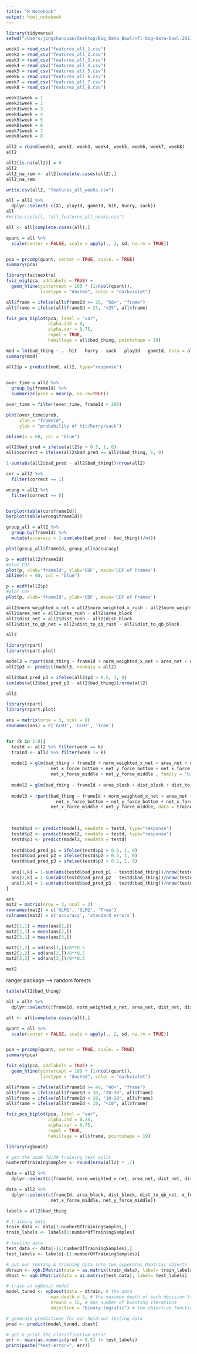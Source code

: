 ```yaml
---
title: "R Notebook"
output: html_notebook
---
```


```r
library(tidyverse)
setwd("/Users/jingchunquan/desktop/Big_Data_Bowl/nfl-big-data-bowl-2023")

week1 = read_csv("features_all_1.csv")
week2 = read_csv("features_all_2.csv")
week3 = read_csv("features_all_3.csv")
week4 = read_csv("features_all_4.csv")
week5 = read_csv("features_all_5.csv")
week6 = read_csv("features_all_6.csv")
week7 = read_csv("features_all_7.csv")
week8 = read_csv("features_all_8.csv")

week1$week = 1
week2$week = 2
week3$week = 3
week4$week = 4
week5$week = 5
week6$week = 6
week7$week = 7
week8$week = 8

all2 = rbind(week1, week2, week3, week4, week5, week6, week7, week8)
all2

```

```r
all2[is.na(all2)] = 0
all2
all2_na_rem <- all2[complete.cases(all2),]
all2_na_rem
```


```r
write.csv(all2, "features_all_weeks.csv")
```



```r
all = all2 %>%
  dplyr::select(-c(X1, playId, gameId, hit, hurry, sack))
all
#write.csv(all, "all_features_all_weeks.csv")
```

```r
all <- all[complete.cases(all),]

quant = all %>%
  scale(center = FALSE, scale = apply(., 2, sd, na.rm = TRUE))


pca = prcomp(quant, center = TRUE, scale. = TRUE)
summary(pca)
```

```r
library(factoextra)
fviz_eig(pca, addlabels = TRUE) + 
  geom_hline(yintercept = 100 * (1/ncol(quant)), 
             linetype = "dashed", color = "darkviolet")
```




```r
all$frame = ifelse(all$frameId >= 25, "50+", "frame")
all$frame = ifelse(all$frameId < 25, "<25", all$frame)

fviz_pca_biplot(pca, label = "var",
                alpha.ind = 0,
                alpha.var = 0.75,
                repel = TRUE,
                habillage = all$bad_thing, pointshape = 19)
```


```r
mod = lm(bad_thing ~ . -hit - hurry - sack - playId - gameId, data = all2)
summary(mod)

all2$p = predict(mod, all2, type="response")

  
over_time = all2 %>%
  group_by(frameId) %>%
  summarize(prob = mean(p, na.rm=TRUE))

over_time = filter(over_time, frameId < 200)

plot(over_time$prob, 
     xlab = "frameId",
     ylab = "probability of hit/hurry/sack")

abline(v = 60, col = "blue")

```


```r
all2$bad_pred = ifelse(all2$p > 0.5, 1, 0)
all2$correct = ifelse(all2$bad_pred == all2$bad_thing, 1, 0)

1-sum(abs(all2$bad_pred - all2$bad_thing))/nrow(all2)

cor = all2 %>%
  filter(correct == 1) 

wrong = all2 %>%
  filter(correct == 0) 


barplot(table(cor$frameId))
barplot(table(wrong$frameId))

group_all = all2 %>%
  group_by(frameId) %>%
  mutate(accuracy = 1-sum(abs(bad_pred - bad_thing))/n())

```
```r
plot(group_all$frameId, group_all$accuracy)
```


```r
p = ecdf(all2$frameId)
#plot CDF
plot(p, xlab='frameId', ylab='CDF', main='CDF of Frames') 
abline(v = 60, col = "blue")

p = ecdf(all2$p)
#plot CDF
plot(p, xlab='frameId', ylab='CDF', main='CDF of Frames') 
```

```r
all2$norm_weighted_x_net = all2$norm_weighted_x_rush - all2$norm_weighted_x_block
all2$area_net = all2$area_rush - all2$area_block
all2$dist_net = all2$dist_rush - all2$dist_block
all2$dist_to_qb_net = all2$dist_to_qb_rush - all2$dist_to_qb_block

all2
```

```r
library(rpart)
library(rpart.plot)

model3 = rpart(bad_thing ~ frameId + norm_weighted_x_net + area_net + dist_net + dist_to_qb_net, data = all2)
all2$p3 <- predict(model3, newdata = all2)

all2$bad_pred_p3 = ifelse(all2$p3 > 0.5, 1, 0)
sum(abs(all2$bad_pred_p3 - all2$bad_thing))/nrow(all2)
```

```r
all2
```



```r
library(rpart)
library(rpart.plot)

ans = matrix(nrow = 3, ncol = 8)
rownames(ans) = c('GLM1', 'GLM2', 'Tree')


for (k in 1:8){
  testd <- all2 %>% filter(week == k)
  traind <- all2 %>% filter(week != k)
  
  model1 = glm(bad_thing ~ frameId + norm_weighted_x_net + area_net + dist_net + dist_to_qb_net + 
                 net_x_force_bottom + net_y_force_bottom + net_x_force_top + net_y_force_top + 
                 net_x_force_middle + net_y_force_middle , family = "binomial", data = traind)
  
  model2 = glm(bad_thing ~ frameId + area_block + dist_block + dist_to_qb_net + x_force_block + y_force_block + norm_weighted_x_block + norm_weighted_y_block + area_rush + dist_rush + dist_to_qb_rush + x_force_rush + y_force_rush + norm_weighted_x_rush + norm_weighted_y_rush, family = "binomial", data = traind)
  
  model3 = rpart(bad_thing ~ frameId + norm_weighted_x_net + area_net + dist_net + dist_to_qb_net +
                   net_x_force_bottom + net_y_force_bottom + net_x_force_top + net_y_force_top + 
                 net_x_force_middle + net_y_force_middle, data = traind)
  

  
  testd$p1 <- predict(model1, newdata = testd, type="response")
  testd$p2 <- predict(model2, newdata = testd, type="response")
  testd$p3 <- predict(model3, newdata = testd)
  
  testd$bad_pred_p1 = ifelse(testd$p1 > 0.5, 1, 0)
  testd$bad_pred_p2 = ifelse(testd$p2 > 0.5, 1, 0)
  testd$bad_pred_p3 = ifelse(testd$p3 > 0.5, 1, 0)
  
  ans[1,k] = 1-sum(abs(testd$bad_pred_p1 - testd$bad_thing))/nrow(testd)
  ans[2,k] = 1-sum(abs(testd$bad_pred_p2 - testd$bad_thing))/nrow(testd)
  ans[3,k] = 1-sum(abs(testd$bad_pred_p3 - testd$bad_thing))/nrow(testd)
}

ans
mat2 = matrix(nrow = 3, ncol = 2)
rownames(mat2) = c('GLM1', 'GLM2', 'Tree')
colnames(mat2) = c('accuracy', 'standard errors')

mat2[1,1] = mean(ans[1,])
mat2[2,1] = mean(ans[2,])
mat2[3,1] = mean(ans[3,])

mat2[1,2] = sd(ans[1,])/8**0.5
mat2[2,2] = sd(ans[2,])/8**0.5
mat2[3,2] = sd(ans[3,])/8**0.5

mat2
```

ranger package --> random forests

```r
table(all2$bad_thing)
```


```r
all = all2 %>%
  dplyr::select(c(frameId, norm_weighted_x_net, area_net, dist_net, dist_to_qb_net))

all <- all[complete.cases(all),]

quant = all %>%
  scale(center = FALSE, scale = apply(., 2, sd, na.rm = TRUE))


pca = prcomp(quant, center = TRUE, scale. = TRUE)
summary(pca)

fviz_eig(pca, addlabels = TRUE) + 
  geom_hline(yintercept = 100 * (1/ncol(quant)), 
             linetype = "dashed", color = "darkviolet")

```


```r
all$frame = ifelse(all$frameId >= 40, "40+", "frame")
all$frame = ifelse(all$frameId < 30, "20-30", all$frame)
all$frame = ifelse(all$frameId < 20, "10-20", all$frame)
all$frame = ifelse(all$frameId < 10, "<10", all$frame)

fviz_pca_biplot(pca, label = "var",
                alpha.ind = 0.25,
                alpha.var = 0.75,
                repel = TRUE,
                habillage = all$frame, pointshape = 19)
```



```r
library(xgboost)

# get the numb 70/30 training test split
numberOfTrainingSamples <- round(nrow(all2) * .7)

data = all2 %>%
  dplyr::select(c(frameId, norm_weighted_x_net, area_net, dist_net, dist_to_qb_net))

data = all2 %>%
  dplyr::select(c(frameId, area_block, dist_block, dist_to_qb_net, x_force_block, y_force_block, norm_weighted_x_block, norm_weighted_y_block, area_rush, dist_rush, dist_to_qb_rush, x_force_rush, y_force_rush, norm_weighted_x_rush, norm_weighted_y_rush, net_x_force_bottom, net_y_force_bottom, net_x_force_top, net_y_force_top,
                 net_x_force_middle, net_y_force_middle))

labels = all2$bad_thing

# training data
train_data <- data[1:numberOfTrainingSamples,]
train_labels <- labels[1:numberOfTrainingSamples]

# testing data
test_data <- data[-(1:numberOfTrainingSamples),]
test_labels <- labels[-(1:numberOfTrainingSamples)]

# put our testing & training data into two seperates Dmatrixs objects
dtrain <- xgb.DMatrix(data = as.matrix(train_data), label= train_labels)
dtest <- xgb.DMatrix(data = as.matrix(test_data), label= test_labels)

# train an xgboost model
model_tuned <- xgboost(data = dtrain, # the data           
                 max.depth = 5, # the maximum depth of each decision tree
                 nround = 15, # max number of boosting iterations
                 objective = "binary:logistic") # the objective function 

# generate predictions for our held-out testing data
pred <- predict(model_tuned, dtest)

# get & print the classification error
err <- mean(as.numeric(pred > 0.5) != test_labels)
print(paste("test-error=", err))
```

